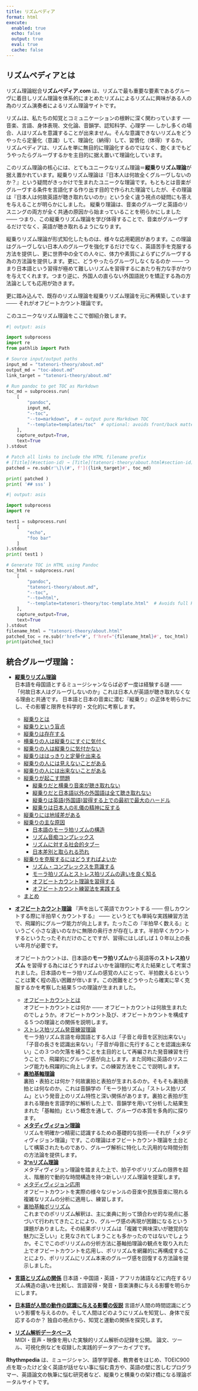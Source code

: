 ```yaml
---
title: リズムペディア
format: html
execute:
  enabled: true
  echo: false
  output: true
  eval: true
  cache: false
---
```

## リズムペディアとは

リズム理論総合**リズムペディア.com** は、リズムで最も重要な要素であるグルーヴに着目しリズム理論を体系的にまとめたリズムによるリズムに興味がある人の為のリズム演奏者によるリズム理論サイトです。

 リズムは、私たちの知覚とコミュニケーションの根幹に深く関わっています ── 音楽、言語、身体表現、文化論、音韻学、認知科学、心理学 ── しかし多くの場合、人はリズムを意識することが出来ません。そんな意識できないリズムをどうやったら定量化（意識）して、理論化（納得）して、習慣化（体得）するか。 リズムペディアは、リズムを単に無目的に理論化するのではなく、飽くまでもどうやったらグルーヴするかを主目的に据え置いて理論化しています。

このリズム理論の核心には、とてもユニークなリズム理論＝**縦乗りリズム理論**が据え置かれています。縦乗りリズム理論は『日本人は何故全くグルーヴしないのか？』という疑問がきっかけで生まれたユニークな理論です。もともとは音楽がグルーヴする条件を言語化する作り出す目的で作られた理論でしたが、その理論は『日本人は何故英語が聴き取れないのか』という全く違う視点の疑問にも答えを与えることが明らかにしました。 縦乗り理論は、音楽のグルーヴと英語のリスニングの両方が全く共通の原因から始まっていることを明らかにしました  ─── つまり、この縦乗りリズム理論を学び体得することで、音楽がグルーヴするだけでなく、英語が聴き取れるようになります。

縦乗りリズム理論が形式知化したものは、様々な応用範囲があります。この理論はグルーヴしない日本人のグルーヴを強化するだけでなく、英語苦手を克服する方法を提供し、更に世界中の全ての人々に、体力や素質によらずにグルーヴする為の方法論を提供します。更に、どうやったらグルーヴしなくなるのか ─── つまり日本語という習得が極めて難しいリズムを習得するにあたり有力な手がかりを与えてくれます。つまり逆に、外国人の直らない外国語訛りを矯正する為の方法論としても応用が効きます。

更に踏み込んで、既存のリズム理論を縦乗りリズム理論を元に再構築しています ─── それがオフビートカウント理論です。

このユニークなリズム理論をここで御紹介致します。

```python
#| output: asis

import subprocess
import re
from pathlib import Path

# Source input/output paths
input_md = "tatenori-theory/about.md"
output_md = "toc-about.md"
link_target = "tatenori-theory/about.md"

# Run pandoc to get TOC as Markdown
toc_md = subprocess.run(
    [
        "pandoc",
        input_md,
        "--toc",
        "--to=markdown",  # ← output pure Markdown TOC
        "--template=templates/toc"  # optional: avoids front/back matter
    ],
    capture_output=True,
    text=True
).stdout

# Patch all links to include the HTML filename prefix
# [Title](#section-id) → [Title](tatenori-theory/about.html#section-id)
patched = re.sub(r'\]\(#', f']({link_target}#', toc_md)

print( patched )
print( '## sss' )

```

```python
#| output: asis

import subprocess
import re

test1 = subprocess.run(
	[
		"echo",
		"foo bar"
	]
).stdout
print( test1 )

# Generate TOC in HTML using Pandoc
toc_html = subprocess.run(
    [
        "pandoc",
        "tatenori-theory/about.md",
        "--toc",
        "--to=html",
        "--template=tatenori-theory/toc-template.html"  # Avoids full HTML doc
    ],
    capture_output=True,
    text=True
).stdout
filename_html = "tatenori-theory/about.html"
patched_toc = re.sub(r'href="#', f'href="{filename_html}#', toc_html)
print(patched_toc)
```

## 統合グルーヴ理論：

- [**縦乗りリズム理論**](                                          tatenori-theory/about.md)  
  日本語を母国語とするミュージシャンならば必ず一度は経験する謎 ─── 「何故日本人はグルーヴしないのか」これは日本人が英語が聴き取れなくなる理由と共通です。 日本語と日本の音楽に潜む『縦乗り』の正体を明らかにし、その影響と限界を科学的・文化的に考察します。
  - [縦乗りとは](                                            tatenori-theory/about.md#縦乗りとは)
  - [縦乗りという盲点](                                            tatenori-theory/about.md#縦乗りという盲点)
  - [縦乗りは存在する](                                            tatenori-theory/about.md#縦乗りは存在する)
  - [横乗りの人は縦乗りにすぐに気付く](                            tatenori-theory/about.md#横乗りの人は縦乗りにすぐに気付く)
  - [縦乗りの人は縦乗りに気付かない](                              tatenori-theory/about.md#縦乗りの人は縦乗りに気付かない)
  - [縦乗りははっきりと定量化出来る](                              tatenori-theory/about.md#縦乗りははっきりと定量化出来る)
  - [縦乗りの人には見えないことがある](                            tatenori-theory/about.md#縦乗りの人には見えないことがある)
  - [縦乗りの人には出来ないことがある](                            tatenori-theory/about.md#縦乗りの人には出来ないことがある)
  - [縦乗りが起こす問題](                                          tatenori-theory/about.md#縦乗りが起こす問題)
    - [縦乗りだと横乗り音楽が聴き取れない](                        tatenori-theory/about.md#縦乗りだと横乗り音楽が聴き取れない)
    - [縦乗りだと日本語以外の外国語は全て聴き取れない](            tatenori-theory/about.md#縦乗りだと日本語以外の外国語は全て聴き取れない)
    - [縦乗りは英語(外国語)習得する上での最初で最大のハードル](    tatenori-theory/about.md#縦乗りは英語外国語習得する上での最初で最大のハードル)
    - [縦乗りは日本人の礼儀の精神に反する](                        tatenori-theory/about.md#縦乗りは日本人の礼儀の精神に反する)
  - [縦乗りには地域差がある](                                      tatenori-theory/about.md#縦乗りには地域差がある)
  - [縦乗りの主な原因](                                            tatenori-theory/about.md#縦乗りの主な原因)
    - [日本語のモーラ拍リズムの構造](                              tatenori-theory/about.md#日本語のモーラ拍リズムの構造)
    - [リズム音痴コンプレックス](                                  tatenori-theory/about.md#リズム音痴コンプレックス)
    - [リズムに対する社会的タブー](                                tatenori-theory/about.md#リズムに対する社会的タブー)
    - [日本差別と取られる恐れ](                                    tatenori-theory/about.md#日本差別と取られる恐れ)
  - [縦乗りを克服するにはどうすればよいか](                        tatenori-theory/about.md#縦乗りを克服するにはどうすればよいか)
    - [リズム・コンプレックスを意識する](                          tatenori-theory/about.md#リズムコンプレックスを意識する)
    - [モーラ拍リズムとストレス拍リズムの違いを良く知る](          tatenori-theory/about.md#モーラ拍リズムとストレス拍リズムの違いを良く知る)
    - [オフビートカウント理論を習得する](                          tatenori-theory/about.md#オフビートカウント理論を習得する)
    - [オフビートカウント練習法を実践する](                        tatenori-theory/about.md#オフビートカウント練習法を実践する)
  - [まとめ](                                                      tatenori-theory/about.md#まとめ)
- [**オフビートカウント理論** ](offbeat-count-theory/about.md)
    『声を出して英語でカウントする ─── 但しカウントする際に半拍早くカウントする』 ─── というとても単純な実践練習方法で、飛躍的にグルーヴ能力が向上します。たったこの『半拍早く数える』というごく小さな違いのなかに無限の奥行きが存在します。半拍早くカウントするというたったそれだけのことですが、習得にはしばしば１０年以上の長い年月が必要です。

    オフビートカウントは、日本語の**モーラ拍リズム**から英語等の**ストレス拍リズム** を習得する為にはどうすればよいかを論理的に考えた結果として考案されました。日本語のモーラ拍リズムの感覚の人にとって、半拍数えるということは驚く程の高い困難が伴います。この困難をどうやったら確実に早く克服するかを考察した結果５つの理論が生まれました。

    - [オフビートカウントとは](offbeat-count-theory/about.md)  
        オフビートカウントとは何か ─── オフビートカウントは何故生まれたのでしょうか。オフビートカウント及び、オフビートカウントを構成する５つの理論との関係を説明します。
    - [ストレス拍リズム発音練習理論](phonetics.md)  
        モーラ拍リズム言語を母国語とする人は「子音と母音を区別出来ない」「子音の長さを認識出来ない」「子音が母音に先行することを認識出来ない」この３つの欠落を補うことを主目的として再編された発音練習を行うことで、飛躍的にグルーヴ感が向上します。また同時に英語のリスニング能力も飛躍的に向上します。この練習方法をここで説明します。
    - **[裏拍基軸理論](beat-orientation.md)**  
        裏拍・表拍とは何か？何故裏拍と表拍が生まれるのか。そもそも裏拍表拍とは何なのか。これは音韻学の「モーラ拍リズム」「ストレス拍リズム」という発音上のリズム特性と深い関係があります。裏拍と表拍が生まれる理由を言語学的に解析した上で、音韻学を用いて分析した結果生まれた「基軸拍」という概念を通して、グルーヴの本質を多角的に探ります。
    - [**メタディヴィジョン理論** ](metadivision.md)  
        リズムを明確かつ精密に認識するための基礎的な技術──それが「メタディヴィジョン理論」です。この理論はオフビートカウント理論を土台として構築されたものであり、グルーヴ解析に特化した汎用的な時間分割の方法論を提供します。
    - [**3^nリズム理論** ](three-n-rhythm.md)  
        メタディヴィジョン理論を踏まえた上で、拍子やポリリズムの限界を超え、階層的で動的な時間構造を持つ新しいリズム理論を提案します。
    * [メタディヴィジョン応用](offbeat-count-theory/practical-metadivision.md)  
        オフビートカウントを実際の様々なジャンルの音楽や民族音楽に現れる複雑なリズムの分析に適用し、練習します。
    * [裏拍基軸ポリリズム](polyrhythm.md)  
        これまでのポリリズム解釈は、主に楽典に則って頭合わせ的な視点に基づいて行われてきたことにより、グルーヴ感の再現が困難になるという課題がありました。その結果ポリリズムは「複雑で興味深いが聴覚的な魅力に乏しい」と見なされてしまうことも多かったのではないでしょうか。そこでこのポリリズムの分析方法に基軸拍理論の観点を取り入れた上でオフビートカウントを応用し、ポリリズムを網羅的に再構成することにより、ポリリズムにリズム本来のグルーヴ感を回復する方法論を提示しました。
- [**言語とリズムの関係**](practical-analysys/index.md)
    日本語・中国語・英語・アフリカ諸語などに内在するリズム構造の違いを比較し、言語習得・発音・音楽演奏に与える影響を明らかにします。
- [**日本語が人間の動作の認識に与える影響の仮説**](japanese-phonetic-hypothesys/index.md)
  言語が人間の時間認識にどういう影響を与えるのか。そして人間はどのようにリズムを知覚し、身体で反応するのか？ 独自の視点から、知覚と運動の関係を探究します。
- [**リズム解析データベース**](resources.md)  
  MIDI・音声・映像を用いた実験的リズム解析の記録を公開。
  論文、ツール、可視化例などを収録した実践的データアーカイブです。


<!--
これまでポリリズムは、頭合わせで解釈されて研究されてきたことから、グルーヴしないという問題がありました。ポリリズムが**難しいだけで面白くない**という評価を受ける原因となってきました。このポリリズムを、基軸拍理論を加味した上で全て網羅的に再構成し、本来あるべきグルーヴを取り戻す方法論を提供します。
-->


**Rhythmpedia** は、ミュージシャン、語学学習者、教育者をはじめ、TOEIC900点を取ったけど全く英語が話せない事に悩む貴方や、英語の壁に苦しむプログラマー、英語論文の執筆に悩む研究者など、縦乗りと横乗りの架け橋になる理論ポータルサイトです。
